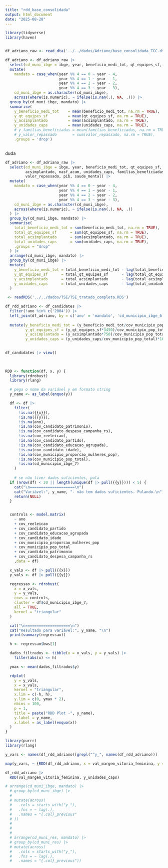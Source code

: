 ```yaml
---
title: "rdd_base_consolidada"
output: html_document
date: "2025-08-28"
---
```



```r
library(tidyverse)
library(haven)


```

```r



```


```r
df_adriano_raw <- read_dta('../../dados/Adriano/base_consolidada_TCC.dta')

df_adriano <- df_adriano_raw |> 
  select(cd_muni_ibge = ibge, year, beneficio_medi_tot, qt_equipes_sf, acsimplantado, nasf_acum , unidades_caps, familias_beneficiadas, valor_repassado, pib, saude_mental) |> 
  mutate(
    mandato = case_when(year %% 4 == 0 ~ year - 4,
                        year %% 4 == 1 ~ year - 1,
                        year %% 4 == 2 ~ year - 2,
                        year %% 4 == 3 ~ year - 3),
    cd_muni_ibge = as.character(cd_muni_ibge),
    across(where(is.numeric), ~ ifelse(is.nan(.), NA, .))) |> 
  group_by(cd_muni_ibge, mandato) |> 
  summarise(
    y_beneficio_medi_tot    = mean(beneficio_medi_tot, na.rm = TRUE),
    y_qt_equipes_sf         = mean(qt_equipes_sf, na.rm = TRUE),
    y_acsimplantado         = mean(acsimplantado, na.rm = TRUE),
    y_unidades_caps         = mean(unidades_caps, na.rm = TRUE),
    # y_familias_beneficiadas = mean(familias_beneficiadas, na.rm = TRUE),
    # y_valor_repassado       = sum(valor_repassado, na.rm = TRUE),
    .groups = 'drop')



```

duda
```r


df_adriano <- df_adriano_raw |> 
  select(cd_muni_ibge = ibge, year, beneficio_medi_tot, qt_equipes_sf, 
         acsimplantado, nasf_acum, unidades_caps, familias_beneficiadas, 
         valor_repassado, pib, saude_mental) |> 
  mutate(
    mandato = case_when(year %% 4 == 0 ~ year - 4,
                        year %% 4 == 1 ~ year - 1,
                        year %% 4 == 2 ~ year - 2,
                        year %% 4 == 3 ~ year - 3),
    cd_muni_ibge = as.character(cd_muni_ibge),
    across(where(is.numeric), ~ ifelse(is.nan(.), NA, .))
  ) |> 
  group_by(cd_muni_ibge, mandato) |> 
  summarise(
    total_beneficio_medi_tot = sum(beneficio_medi_tot, na.rm = TRUE),
    total_qt_equipes_sf      = sum(qt_equipes_sf, na.rm = TRUE),
    total_acsimplantado      = sum(acsimplantado, na.rm = TRUE),
    total_unidades_caps      = sum(unidades_caps, na.rm = TRUE),
    .groups = "drop"
  ) |> 
  arrange(cd_muni_ibge, mandato) |> 
  group_by(cd_muni_ibge) |> 
  mutate(
    y_beneficio_medi_tot = total_beneficio_medi_tot - lag(total_beneficio_medi_tot),
    y_qt_equipes_sf      = total_qt_equipes_sf      - lag(total_qt_equipes_sf),
    y_acsimplantado      = total_acsimplantado      - lag(total_acsimplantado),
    y_unidades_caps      = total_unidades_caps      - lag(total_unidades_caps)
  )
```



```r

 <- readRDS('../../dados/TSE/TSE_tratado_completo.RDS')

df_rdd_adriano <- df_candidates |>
  filter(!ano %in% c('2004')) |> 
  left_join(df_adriano, by = c('ano' = 'mandato', 'cd_municipio_ibge_6' = 'cd_muni_ibge')) |> 
  
  mutate(y_beneficio_medi_tot = (y_beneficio_medi_tot/cov_municipio_pop_total)*10000,
         y_qt_equipes_sf = (y_qt_equipes_sf*3450)/cov_municipio_pop_total,
         y_acsimplantado = (y_acsimplantado*750)/cov_municipio_pop_total,
         y_unidades_caps = (y_unidades_caps/cov_municipio_pop_total)*10000)
         

df_candidates |> view()
  
  
```




```r

RDD <- function(df, x, y) {
  library(rdrobust)
  library(rlang)

  # pega o nome da variável y em formato string
  y_name <- as_label(enquo(y))

  df <- df |>
    filter(
      !is.na({{x}}),
      !is.na({{y}}),
      !is.na(ano),
      !is.na(cov_candidato_patrimonio),
      !is.na(cov_candidato_despesa_campanha_rs),
      !is.na(cov_reeleicao),
      !is.na(cov_candidato_partido),
      !is.na(cov_candidato_educacao_agrupada),
      !is.na(cov_candidato_idade),
      !is.na(cov_municipio_proporcao_mulheres_pop),
      !is.na(cov_municipio_pop_total),
      !is.na(cd_municipio_ibge_7)
    )
  
    # se não tiver dados suficientes, pula
  if (nrow(df) < 30 || length(unique(df |> pull({{y}}))) < 5) {
    cat("\n====================\n")
    cat("Variável:", y_name, "- não tem dados suficientes. Pulando.\n")
    return(NULL)
  }


  controls <- model.matrix(
    ~ ano 
    + cov_reeleicao
    + cov_candidato_partido
    + cov_candidato_educacao_agrupada
    + cov_candidato_idade
    + cov_municipio_proporcao_mulheres_pop
    + cov_municipio_pop_total
    + cov_candidato_patrimonio
    + cov_candidato_despesa_campanha_rs
    ,data = df)

  x_vals <- df |> pull({{x}})
  y_vals <- df |> pull({{y}})

  regressao <- rdrobust(
    x = x_vals,
    y = y_vals,
    covs = controls,
    cluster = df$cd_municipio_ibge_7,
    all = TRUE,
    kernel = "triangular"
  )

  cat("\n====================\n")
  cat("Resultado para variável:", y_name, "\n")
  print(summary(regressao))

  h <- regressao$bws[1]

  dados_filtrados <- tibble(x = x_vals, y = y_vals) |>
    filter(abs(x) <= h)

  ymax <- mean(dados_filtrados$y)

  rdplot(
    y = y_vals,
    x = x_vals,
    kernel = "triangular",
    x.lim = c(-h, h),
    y.lim = c(0, ymax * 2),
    nbins = 100,
    p = 1,
    title = paste("RDD Plot -", y_name),
    y.label = y_name,
    x.label = as_label(enquo(x))
  )
}

```

```r
library(purrr)
library(rlang)

y_vars <- names(df_rdd_adriano)[grepl("^y_", names(df_rdd_adriano))]

map(y_vars, ~ {RDD(df_rdd_adriano, x = val_margem_vitoria_feminina, y = !!sym(.x))})


```



```r
df_rdd_adriano |> 
  RDD(val_margem_vitoria_feminina, y_unidades_caps)

```

```r
# arrange(cd_muni_ibge, mandato) |> 
  # group_by(cd_muni_ibge) |> 
  # 
  # mutate(across(
  #   .cols = starts_with("y_"),
  #   .fns = ~ lag(.),
  #   .names = "{.col}_previous"
  # ))
  # 
  # 
  # 
  # arrange(cd_muni_res, mandato) |> 
  # group_by(cd_muni_res) |> 
  # mutate(across(
  #   .cols = starts_with("y_"),       
  #   .fns = ~ lag(.),  
  #   .names = "{.col}_previous"))
  
```



